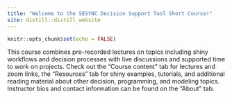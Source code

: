 ```yaml
---
title: "Welcome to the SESYNC Decision Support Tool Short Course!"
site: distill::distill_website
---
```


```r
knitr::opts_chunk$set(echo = FALSE)


```


This course combines pre-recorded lectures on topics including shiny workflows and decision processes with live discussions and supported time to work on projects. Check out the "Course content" tab for lectures and zoom links, the "Resources" tab for shiny examples, tutorials, and additional reading material about other decision, programming, and modeling topics. Instructor bios and contact information can be found on the "About" tab.  
